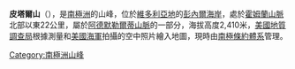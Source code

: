 {{coord|71|31|S|166|54|E|display=title}}

'''皮塔爾山'''（{{lang-en|Mount Pittard}}），是[[南極洲|南極洲]]的山峰，位於[[維多利亞地|維多利亞地]]的[[彭內爾海岸|彭內爾海岸]]，處於[[霍姆蘭山脈|霍姆蘭山脈]]北部以東22公里，屬於[[阿德默勒爾蒂山脈|阿德默勒爾蒂山脈]]的一部分，海拔高度2,410米，[[美國地質調查局|美國地質調查局]]根據測量和[[美國海軍|美國海軍]]拍攝的空中照片繪入地圖，現時由[[南極條約體系|南極條約體系]]管理。

{{Antarctica-geo-stub}}
[[Category:南極洲山峰|Category:南極洲山峰]]